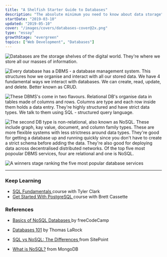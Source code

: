 ```yaml
---
title: "A Shelfish Starter Guide to Databases"
description: "The absolute minimum you need to know about data storage"
startDate: "2019-03-10"
updated: "2019-05-10"
cover: "/images/covers/databases-cover@2x.png"
type: "essay"
growthStage: "evergreen"
topics: ["Web Development", "Databases"]
---
```


<BasicImage
    width="1240px"
    src="https://res.cloudinary.com/dg3gyk0gu/image/upload/c_scale,f_auto,q_auto:best,w_1200/v1594114496/maggieappleton.com/databases-101/DB_1.jpg"
    alt="Databases 101 - How to build yourself a digital shelf"
/>

<img
    src="https://res.cloudinary.com/dg3gyk0gu/image/upload/c_scale,f_auto,q_auto:best,w_1200/v1594114495/maggieappleton.com/databases-101/DB_2.jpg"
    alt="Databases are the storage shelves of the digital world. They're where we store all our masses of information."
/>

<img
    src="https://res.cloudinary.com/dg3gyk0gu/image/upload/c_scale,f_auto,q_auto:best,w_1200/v1594114496/maggieappleton.com/databases-101/DB_3.jpg"
    alt="Every database has a DBMS - a database management system. This structures how we organise and interact with all our stored data. We have 4 fundamental ways we interact with databases. We can create, read, update, and delete. Better known as CRUD."
/>

<img
    src="https://res.cloudinary.com/dg3gyk0gu/image/upload/c_scale,f_auto,q_auto:best,w_1200/v1594114497/maggieappleton.com/databases-101/DB_4.jpg"
    alt="These DBMS's come in two flavours. Relational DB's organise data in tables made of columns and rows. Columns are type and each row inside them holds a data entry. They're highly structured and have strict data types. We talk to them using SQL - structured query language."
/>

<img
    src="https://res.cloudinary.com/dg3gyk0gu/image/upload/c_scale,f_auto,q_auto:best,w_1200/v1594114497/maggieappleton.com/databases-101/DB_5.jpg"
    alt="The second DB type is non-relational, also known as NoSQL. These include graph, kay value, document, and column family types. These are more flexible systems with less strictness around data types. They're good for getting a database up and running quickly since you don't have to create a strict schema before adding the data. They're also good for deploying data across decentralised distributed networks. Of the top five most popoular DBMS services, four are relational and one is NoSQL."
/>

<img
    src="https://res.cloudinary.com/dg3gyk0gu/image/upload/c_scale,f_auto,q_auto:best,w_1200/v1594114669/maggieappleton.com/databases-101/DB_6.jpg"
    alt="A winners stage ranking the five most popular database services"
/>

---

<div>

### Keep Learning

-   <a href="https://egghead.io/courses/sql-fundamentals?rc=272bjb">
        SQL Fundamentals
    </a> course with Tyler Clark

-   <a href="https://egghead.io/courses/get-started-with-postgresql?rc=272bjb">
        Get Started With PostgreSQL
    </a> course with Brett Cassette

</div>

<div>

### References

-   <a href="https://medium.freecodecamp.org/nosql-databases-5f6639ed9574">
        Basics of NoSQL Databases
    </a> by freeCodeCamp

-   <a href="https://thomaslarock.com/2018/07/databases-101/">Databases 101</a> by
    Thomas LaRock

-   <a href="https://www.sitepoint.com/sql-vs-nosql-differences/">
        SQL vs NoSQL: The Differences
    </a> from SitePoint

-   <a href="https://www.mongodb.com/nosql-explained">What is NoSQL?</a> from MongoDB

</div>
